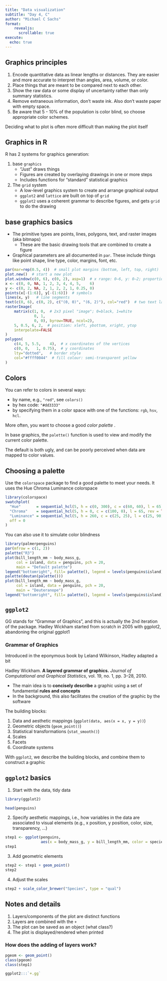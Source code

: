 ```yaml
---
title: "Data visualization"
subtitle: "Day 4, C"
author: "Michael C Sachs"
format: 
    revealjs:
      scrollable: true
execute:
  echo: true
---
```



## Graphics principles

1. Encode quantitative data as linear lengths or distances. They are easier and more accurate to interpret than angles, area, volume, or color. 
2. Place things that are meant to be compared next to each other. 
3. Show the raw data or some display of uncertainty rather than only summary statistics. 
4. Remove extraneous information, don't waste ink. Also don't waste paper with empty space. 
5. Be aware that 5 - 10% of the population is color blind, so choose appropriate color schemes. 

Deciding what to plot is often more difficult than making the plot itself


## Graphics in R

R has 2 systems for graphics generation: 

1. base `graphics`
    + "Just" draws things
    + Figures are created by overlaying drawings in one or more steps
    + Includes functions for "standard" statistical graphics
2. The `grid` system
    + A low-level graphics system to create and arrange graphical output
    + `ggplot2` and `lattice` are built on top of `grid`
    + `ggplot2` uses a coherent grammar to describe figures, and gets `grid` to do the drawing
    
    
## base graphics basics

- The primitive types are points, lines, polygons, text, and raster images (aka bitmaps)
    + These are the basic drawing tools that are combined to create a figure
- Graphical parameters are all documented in `par`. These include things like point shape, line type, color, margins, font, etc. 

```r
par(mar=rep(0.5, 4))  # small plot margins (bottom, left, top, right)
plot.new()  # start a new plot
plot.window(c(0, 6), c(0, 2), asp=1)  # x range: 0–6, y: 0–2; proportional
x <- c(0, 0, NA, 1, 2, 3, 4, 4, 5,    6)
y <- c(0, 2, NA, 2, 1, 2, 2, 1, 0.25, 0)
points(x[-(1:6)], y[-(1:6)])  # symbols
lines(x, y)   # line segments
text(c(0, 6), c(0, 2), c("(0, 0)", "(6, 2)"), col="red")  # two text labels
rasterImage(
    matrix(c(1, 0,  # 2x3 pixel "image"; 0=black, 1=white
             0, 1,
             0, 0), byrow=TRUE, ncol=2),
    5, 0.5, 6, 2,  # position: xleft, ybottom, xright, ytop
    interpolate=FALSE
)
polygon(
    c(4, 5, 5.5,    4),  # x coordinates of the vertices
    c(0, 0,   1, 0.75),  # y coordinates
    lty="dotted",   # border style
    col="#ffff0044"  # fill colour: semi-transparent yellow
)
```

## Colors

You can refer to colors in several ways: 

- by name, e.g., `"red"`, see `colors()`
- by hex code: `"#dd3333"`
- by specifying them in a color space with one of the functions: `rgb`, `hsv`, `hcl`. 

More often, you want to choose a good _color palette_ .

In base graphics, the `palette()` function is used to view and modify the current color palette. 

The default is both ugly, and can be poorly perceived when data are mapped to color values. 

## Choosing a palette

Use the `colorspace` package to find a good palette to meet your needs. It uses the Hue Chroma Luminance colorspace

```r
library(colorspace)
swatchplot(
  "Hue"       = sequential_hcl(5, h = c(0, 300), c = c(60, 60), l = 65),
  "Chroma"    = sequential_hcl(5, h = 0, c = c(100, 0), l = 65, rev = TRUE, power = 1),
  "Luminance" = sequential_hcl(5, h = 260, c = c(25, 25), l = c(25, 90), rev = TRUE, power = 1),
  off = 0
)
```

You can also use it to simulate color blindness

```r
library(palmerpenguins)
par(mfrow = c(1, 2))
palette("R3")
plot(bill_length_mm ~ body_mass_g, 
     col = island, data = penguins, pch = 20, 
     main = "Default palette")
legend("bottomright", fill= palette(), legend = levels(penguins$island))
palette(deutan(palette()))
plot(bill_length_mm ~ body_mass_g, 
     col = island, data = penguins, pch = 20, 
     main = "Deuteranope")
legend("bottomright", fill= palette(), legend = levels(penguins$island))
```


## `ggplot2`

GG stands for "Grammar of Graphics", and this is actually the 2nd iteration of the package. Hadley Wickham started from scratch in 2005 with ggplot2, abandoning the original ggplot1

### Grammar of Graphics

Introduced in the eponymous book by Leland Wilkinson, Hadley adapted a bit

Hadley Wickham. __A layered grammar of graphics.__ _Journal of Computational and Graphical Statistics_, vol. 19, no. 1, pp. 3–28, 2010.

- The main idea is to **concisely describe** a graphic using a set of fundamental **rules and concepts**
- In the background, this also facilitates the creation of the graphic by the software

The building blocks: 

1. Data and aesthetic mappings (`ggplot(data, aes(x = x, y = y))`)
2. Geometric objects (`geom_point()`)
3. Statistical transformations (`stat_smooth()`)
4. Scales
5. Facets
6. Coordinate systems

With `ggplot2`, we describe the building blocks, and combine them to construct a graphic


## `ggplot2` basics

1. Start with the data, tidy data

```r
library(ggplot2)

head(penguins)
```

2. Specify aesthetic mappings, i.e., how variables in the data are associated to visual elements (e.g., x position, y position, color, size, transparency, ...)

```r
step1 <- ggplot(penguins, 
                aes(x = body_mass_g, y = bill_length_mm, color = species))
step1
```

3. Add geometric elements

```r
step2 <- step1 + geom_point()
step2
```

4. Adjust the scales
```r
step2 + scale_color_brewer("Species", type = "qual")
```

## Notes and details

1. Layers/components of the plot are distinct functions
2. Layers are combined with the `+`
3. The plot can be saved as an object (what class?)
4. The plot is displayed/rendered when printed

### How does the adding of layers work? 

```r
pgeom <- geom_point()
class(pgeom)
class(step1)

ggplot2:::`+.gg`
```







